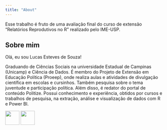 ```yaml
---
title: "About"
---
```


Esse trabalho é fruto de uma avaliação final do curso de extensão "Relatórios Reprodutivos no R" realizado pelo IME-USP.

## Sobre mim

Olá, eu sou Lucas Esteves de Souza!

Graduando de Ciências Sociais na universidade Estadual de Campinas (Unicamp) e Ciência de Dados. É membro do Projeto de Extensão em Educação Política (Proeep), onde realiza aulas e atividades de divulgação científica em escolas e cursinhos. Também pesquisa sobre o tema juventude e participação política. Além disso, é redator do portal de conteúdo Politize. Possui conhecimento e experiência, obtidos por cursos e trabalhos de pesquisa, na extração, análise e visualização de dados com R e Power BI.

[![](images/174857.png){width="45"}](https://www.linkedin.com/in/lucasseouza/) [![](images/25231-01.png){width="45"}](https://github.com/lucassesouza)
